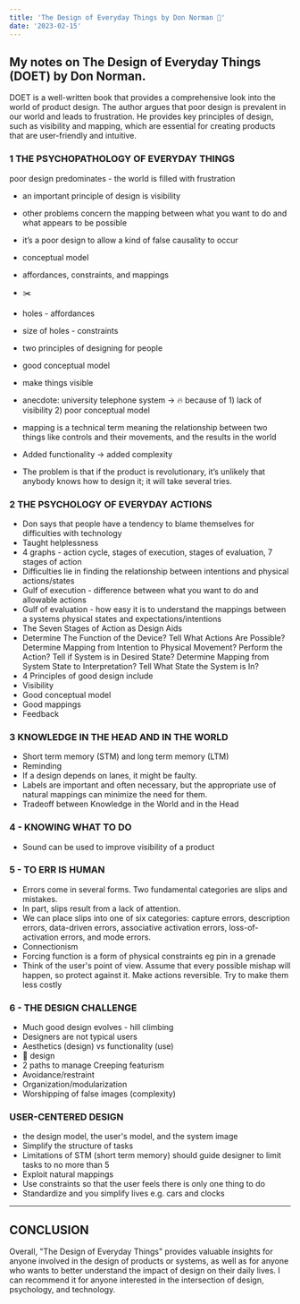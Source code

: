```yaml
---
title: 'The Design of Everyday Things by Don Norman 📔'
date: '2023-02-15'
---
```


## My notes on The Design of Everyday Things (DOET) by Don Norman.

DOET is a well-written book that provides a comprehensive look into the world of product design. The author argues that poor design is prevalent in our world and leads to frustration. He provides key principles of design, such as visibility and mapping, which are essential for creating products that are user-friendly and intuitive.

### 1 THE PSYCHOPATHOLOGY OF EVERYDAY THINGS

poor design predominates - the world is filled with frustration

- an important principle of design is visibility
- other problems concern the mapping between what you want to do and what appears to be possible
- it’s a poor design to allow a kind of false causality to occur
- conceptual model
- affordances, constraints, and mappings
- ✂️
- holes - affordances
- size of holes - constraints
- two principles of designing for people
- good conceptual model
- make things visible
- anecdote: university telephone system → 🔥 because of 1) lack of visibility 2) poor conceptual model

- mapping is a technical term meaning the relationship between two things like controls and their movements, and the results in the world
- Added functionality → added complexity
- The problem is that if the product is revolutionary, it’s unlikely that anybody knows how to design it; it will take several tries.

### 2 THE PSYCHOLOGY OF EVERYDAY ACTIONS

- Don says that people have a tendency to blame themselves for difficulties with technology
- Taught helplessness
- 4 graphs - action cycle, stages of execution, stages of evaluation, 7 stages of action
- Difficulties lie in finding the relationship between intentions and physical actions/states
- Gulf of execution - difference between what you want to do and allowable actions
- Gulf of evaluation - how easy it is to understand the mappings between a systems physical states and expectations/intentions
- The Seven Stages of Action as Design Aids
- Determine The Function of the Device? Tell What Actions Are Possible? Determine Mapping from Intention to Physical Movement? Perform the Action? Tell if System is in Desired State? Determine Mapping from System State to Interpretation? Tell What State the System is In?
- 4 Principles of good design include
- Visibility
- Good conceptual model
- Good mappings
- Feedback

### 3 KNOWLEDGE IN THE HEAD AND IN THE WORLD

- Short term memory (STM) and long term memory (LTM)
- Reminding
- If a design depends on lanes, it might be faulty.
- Labels are important and often necessary, but the appropriate use of natural mappings can minimize the need for them.
- Tradeoff between Knowledge in the World and in the Head

### 4 - KNOWING WHAT TO DO

- Sound can be used to improve visibility of a product

### 5 - TO ERR IS HUMAN

- Errors come in several forms. Two fundamental categories are slips and mistakes.
- In part, slips result from a lack of attention.
- We can place slips into one of six categories: capture errors, description errors, data-driven errors, associative activation errors, loss-of-activation errors, and mode errors.
- Connectionism
- Forcing function is a form of physical constraints eg pin in a grenade
- Think of the user's point of view. Assume that every possible mishap will happen, so protect against it. Make actions reversible. Try to make them less costly

### 6 - THE DESIGN CHALLENGE

- Much good design evolves - hill climbing
- Designers are not typical users
- Aesthetics (design) vs functionality (use)
- 🚰 design
- 2 paths to manage Creeping featurism
- Avoidance/restraint
- Organization/modularization
- Worshipping of false images (complexity)

### USER-CENTERED DESIGN

- the design model, the user's model, and the system image
- Simplify the structure of tasks
- Limitations of STM (short term memory) should guide designer to limit tasks to no more than 5
- Exploit natural mappings
- Use constraints so that the user feels there is only one thing to do
- Standardize and you simplify lives e.g. cars and clocks

---

## CONCLUSION

Overall, "The Design of Everyday Things" provides valuable insights for anyone involved in the design of products or systems, as well as for anyone who wants to better understand the impact of design on their daily lives. I can recommend it for anyone interested in the intersection of design, psychology, and technology.